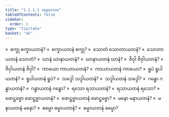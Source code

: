 ```yaml
---
title: "1.1.1.1 အနုလောမ"
tableOfContents: false
sidebar:
  order: 1
type: "tipitaka"
basket: "ab"
---
```



<DynamicBreadcrumb />

<Division number="2">

<Paragraph number="3">
»  စက္ခု စက္ခာယတနံ?
</Paragraph>

<Paragraph number="4">
«  စက္ခာယတနံ စက္ခု?
</Paragraph>

<Paragraph number="5">
»  သောတံ သောတာယတနံ?
</Paragraph>

<Paragraph number="6">
«  သောတာယတနံ သောတံ?
</Paragraph>

<Paragraph number="7">
»  ဃာနံ ဃာနာယတနံ?
</Paragraph>

<Paragraph number="8">
«  ဃာနာယတနံ ဃာနံ?
</Paragraph>

<Paragraph number="9">
»  ဇိဝှါ ဇိဝှါယတနံ?
</Paragraph>

<Paragraph number="10">
«  ဇိဝှါယတနံ ဇိဝှါ?
</Paragraph>

<Paragraph number="11">
»  ကာယော ကာယာယတနံ?
</Paragraph>

<Paragraph number="12">
«  ကာယာယတနံ ကာယော?
</Paragraph>

<Paragraph number="13">
»  ရူပံ ရူပါယတနံ?
</Paragraph>

<Paragraph number="14">
«  ရူပါယတနံ ရူပံ?
</Paragraph>

<Paragraph number="15">
»  သဒ္ဒေါ သဒ္ဒါယတနံ?
</Paragraph>

<Paragraph number="16">
«  သဒ္ဒါယတနံ သဒ္ဒေါ?
</Paragraph>

<Paragraph number="17">
»  ဂန္ဓော ဂန္ဓာယတနံ?
</Paragraph>

<Paragraph number="18">
«  ဂန္ဓာယတနံ ဂန္ဓော?
</Paragraph>

<Paragraph number="19">
»  ရသော ရသာယတနံ?
</Paragraph>

<Paragraph number="20">
«  ရသာယတနံ ရသော?
</Paragraph>

<Paragraph number="21">
»  ဖောဋ္ဌဗ္ဗော ဖောဋ္ဌဗ္ဗာယတနံ?
</Paragraph>

<Paragraph number="22">
«  ဖောဋ္ဌဗ္ဗာယတနံ ဖောဋ္ဌဗ္ဗော?
</Paragraph>

<Paragraph number="23">
»  မနော မနာယတနံ?
</Paragraph>

<Paragraph number="24">
«  မနာယတနံ မနော?
</Paragraph>

<Paragraph number="25">
»  ဓမ္မော ဓမ္မာယတနံ?
</Paragraph>

<Paragraph number="26">
«  ဓမ္မာယတနံ ဓမ္မော?
</Paragraph>
</Division>